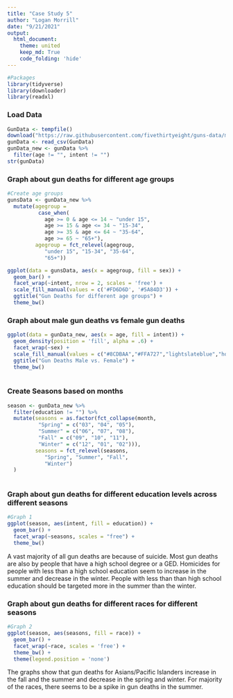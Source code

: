 ```yaml
---
title: "Case Study 5"
author: "Logan Morrill"
date: "9/21/2021"
output: 
  html_document:
    theme: united
    keep_md: True
    code_folding: 'hide'
---
```


```r
#Packages
library(tidyverse)
library(downloader)
library(readxl)
```
### Load Data
```r
GunData <- tempfile()
download("https://raw.githubusercontent.com/fivethirtyeight/guns-data/master/full_data.csv", GunData, mode = "wb")
gunData <- read_csv(GunData)
gunData_new <- gunData %>%
  filter(age != "", intent != "")
str(gunData)
```
### Graph about gun deaths for different age groups
```r
#Create age groups
gunsData <- gunData_new %>%
  mutate(agegroup =
          case_when(
            age >= 0 & age <= 14 ~ "under 15",
            age >= 15 & age <= 34 ~ "15-34",
            age >= 35 & age <= 64 ~ "35-64",
            age >= 65 ~ "65+"),
         agegroup = fct_relevel(agegroup, 
            "under 15", "15-34", "35-64", 
            "65+"))

ggplot(data = gunsData, aes(x = agegroup, fill = sex)) +
  geom_bar() +
  facet_wrap(~intent, nrow = 2, scales = 'free') +
  scale_fill_manual(values = c('#FD6D6D', '#5A84D3')) +
  ggtitle("Gun Deaths for different age groups") +
  theme_bw()
```
### Graph about male gun deaths vs female gun deaths
```r
ggplot(data = gunData_new, aes(x = age, fill = intent)) +
  geom_density(position = 'fill', alpha = .6) +
  facet_wrap(~sex) +
  scale_fill_manual(values = c("#8CDBAA","#FFA727","lightslateblue","hotpink")) +
  ggtitle("Gun Deaths Male vs. Female") +
  theme_bw()
  
```
### Create Seasons based on months
```r

season <- gunData_new %>%
  filter(education != "") %>%
  mutate(seasons = as.factor(fct_collapse(month,
          "Spring" = c("03", "04", "05"),
          "Summer" = c("06", "07", "08"),
          "Fall" = c("09", "10", "11"),
          "Winter" = c("12", "01", "02"))),
         seasons = fct_relevel(seasons, 
            "Spring", "Summer", "Fall", 
            "Winter")
  )
  
```
### Graph about gun deaths for different education levels across different seasons
```r
#Graph 1
ggplot(season, aes(intent, fill = education)) +
  geom_bar() +
  facet_wrap(~seasons, scales = "free") +
  theme_bw()
```
A vast majority of all gun deaths are because of suicide. Most gun deaths are also by people that have a high school degree or a GED. Homicides for people with less than a high school education seem to increase in the summer and decrease in the winter. People with less than than high school education should be targeted more in the summer than the winter.


### Graph about gun deaths for different races for different seasons
```r
#Graph 2
ggplot(season, aes(seasons, fill = race)) +
  geom_bar() +
  facet_wrap(~race, scales = 'free') +
  theme_bw() +
  theme(legend.position = 'none')
```
The graphs show that gun deaths for Asians/Pacific Islanders increase in the fall and the summer and decrease in the spring and winter. For majority of the races, there seems to be a spike in gun deaths in the summer.